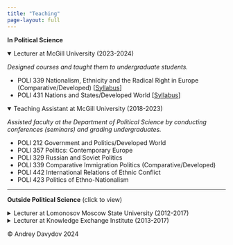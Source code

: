 ---
title: "Teaching"
page-layout: full
---

**In Political Science**

<details open style="width: 100%;">

<summary>Lecturer at McGill University (2023-2024)</summary>

*Designed courses and taught them to undergraduate students.*

-   POLI 339 Nationalism, Ethnicity and the Radical Right in Europe (Comparative/Developed) \[[Syllabus](POLI339_NatRRightEurope_syllabus.pdf)\]
-   POLI 431 Nations and States/Developed World \[[Syllabus](POLI431_NationsStates_syllabus.pdf)\]

</details>

<details open style="width: 100%;">

<summary>Teaching Assistant at McGill University (2018-2023)</summary>

*Assisted faculty at the Department of Political Science by conducting conferences (seminars) and grading undergraduates.*

-   POLI 212 Government and Politics/Developed World
-   POLI 357 Politics: Contemporary Europe
-   POLI 329 Russian and Soviet Politics
-   POLI 339 Comparative Immigration Politics (Comparative/Developed)
-   POLI 442 International Relations of Ethnic Conflict
-   POLI 423 Politics of Ethno-Nationalism

</details>

------------------------------------------------------------------------

**Outside Political Science** (click to view)

<details style="width: 100%;">

<summary>Lecturer at Lomonosov Moscow State University (2012-2017)</summary>

*I designed courses and taught them to undergraduate and graduate students. The courses on American and British culture were taught in English, the rest in Russian.*

-   Race in Early 20th-Century American Culture
-   History of American Literature
-   History of American and British Literature (Early 20th Cent.)
-   History of Western European Literature (Early 19th Cent.)
-   History of Western European Literature (Late 19th Cent.)
-   History of Western European Literature (Early 20th Cent.)
-   Western European Cultural History (Early 20th Cent.)

</details>

<details style="width: 100%;">

<summary>Lecturer at Knowledge Exchange Institute (2013-2017)</summary>

*Designed courses and taught them to American undergraduate and graduate exchange students at Lomonosov MSU.*

-   History of Russian Literature
-   Russian Cultural History

</details>

<footer>

<p>© Andrey Davydov 2024</p>

</footer>

